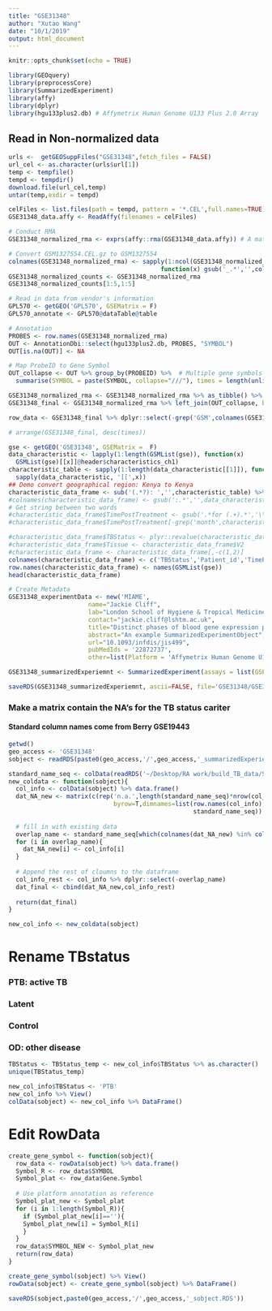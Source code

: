 ```yaml
---
title: "GSE31348"
author: "Xutao Wang"
date: "10/1/2019"
output: html_document
---
```


```r
knitr::opts_chunk$set(echo = TRUE)
```

```r
library(GEOquery)
library(preprocessCore)
library(SummarizedExperiment)
library(affy)
library(dplyr)
library(hgu133plus2.db) # Affymetrix Human Genome U133 Plus 2.0 Array
```

## Read in Non-normalized data
```r
urls <-  getGEOSuppFiles("GSE31348",fetch_files = FALSE)
url_cel <- as.character(urls$url[1])
temp <- tempfile()
tempd <- tempdir()
download.file(url_cel,temp)
untar(temp,exdir = tempd)

celFiles <- list.files(path = tempd, pattern = '*.CEL',full.names=TRUE);celFiles
GSE31348_data.affy <- ReadAffy(filenames = celFiles)

# Conduct RMA
GSE31348_normalized_rma <- exprs(affy::rma(GSE31348_data.affy)) # A matrix

# Convert GSM1327554.CEL.gz to GSM1327554
colnames(GSE31348_normalized_rma) <- sapply(1:ncol(GSE31348_normalized_rma), 
                                          function(x) gsub('_.*','',colnames(GSE31348_normalized_rma)[x]))
GSE31348_normalized_counts <- GSE31348_normalized_rma
GSE31348_normalized_counts[1:5,1:5]
```

```r

# Read in data from vendor's information
GPL570 <- getGEO('GPL570', GSEMatrix = F)
GPL570_annotate <- GPL570@dataTable@table

# Annotation
PROBES <- row.names(GSE31348_normalized_rma) 
OUT <- AnnotationDbi::select(hgu133plus2.db, PROBES, "SYMBOL")
OUT[is.na(OUT)] <- NA

# Map ProbeID to Gene Symbol 
OUT_collapse <- OUT %>% group_by(PROBEID) %>%  # Multiple gene symbols map to the same ProbeID
  summarise(SYMBOL = paste(SYMBOL, collapse="///"), times = length(unlist(strsplit(SYMBOL, "///")))) 

GSE31348_normalized_rma <- GSE31348_normalized_rma %>% as_tibble() %>% mutate(ID_REF=row.names(GSE31348_normalized_rma))
GSE31348_final <- GSE31348_normalized_rma %>% left_join(OUT_collapse, by=c( 'ID_REF'="PROBEID")) %>% left_join(GPL570_annotate, by = c('ID_REF'='ID')) 

row_data <- GSE31348_final %>% dplyr::select(-grep('GSM',colnames(GSE31348_final))) %>% DataFrame()

# arrange(GSE31348_final, desc(times))
```

```r
gse <- getGEO('GSE31348', GSEMatrix =  F)
data_characteristic <- lapply(1:length(GSMList(gse)), function(x)  
  GSMList(gse)[[x]]@header$characteristics_ch1)
characteristic_table <- sapply(1:length(data_characteristic[[1]]), function(x) 
  sapply(data_characteristic, '[[',x)) 
## Demo convert geographical region: Kenya to Kenya
characteristic_data_frame <- sub('(.*?): ','',characteristic_table) %>% DataFrame()
#colnames(characteristic_data_frame) <- gsub(':.*','',data_characteristic[[1]])
# Get string between two words
#characteristic_data_frame$TimePostTreatment <- gsub('.*for (.+).*','\\1',characteristic_data_frame$V1)
#characteristic_data_frame$TimePostTreatment[-grep('month',characteristic_data_frame$TimePostTreatment)] <-'n.a.'

#characteristic_data_frame$TBStatus <- plyr::revalue(characteristic_data_frame$V1,c('tuberculosis'='TB','TB patient after anti-tuberculosis treatment for 3 months'='TB_treatment','TB patient after anti-tuberculosis treatment for 6 months'='TB_treatment','latent tuberculosis infection'='latent','healthy donor'='control'))
#characteristic_data_frame$Tissue <- characteristic_data_frame$V2
#characteristic_data_frame <- characteristic_data_frame[,-c(1,2)]
colnames(characteristic_data_frame) <- c('TBStatus','Patient_id','TimePoint','Tissue')
row.names(characteristic_data_frame) <- names(GSMList(gse))
head(characteristic_data_frame)
```

```r
# Create Metadata
GSE31348_experimentData <- new('MIAME',
                      name="Jackie Cliff",
                      lab="London School of Hygiene & Tropical Medicine",
                      contact="jackie.cliff@lshtm.ac.uk",
                      title="Distinct phases of blood gene expression pattern through tuberculosis treatment reflect modulation of the humoral immune response.",
                      abstract="An example SummarizedExperimentObject",
                      url="10.1093/infdis/jis499",
                      pubMedIds = '22872737',
                      other=list(Platform = 'Affymetrix Human Genome U133 Plus 2.0 Array: GPL570'))

GSE31348_summarizedExperiemnt <- SummarizedExperiment(assays = list(GSE31348_normalized_counts= as.matrix(GSE31348_normalized_counts)), colData = characteristic_data_frame, rowData = row_data, metadata = list(GSE31348_experimentData)); GSE31348_summarizedExperiemnt

```

```r
saveRDS(GSE31348_summarizedExperiemnt, ascii=FALSE, file='GSE31348/GSE31348_summarizedExperiemnt.RDS')
```


### Make a matrix contain the NA's for the TB status cariter
#### Standard column names come from Berry GSE19443
```r
getwd()
geo_access <- 'GSE31348'
sobject <- readRDS(paste0(geo_access,'/',geo_access,'_summarizedExperiemnt.RDS'))
```

```r
standard_name_seq <- colData(readRDS('~/Desktop/RA work/build_TB_data/Signatures/Berry/GSE19443/GSE19443_summarizedExperiemnt.RDS')) %>% data.frame() %>% colnames
new_coldata <- function(sobject){
  col_info <- colData(sobject) %>% data.frame()
  dat_NA_new <- matrix(c(rep('n.a.',length(standard_name_seq)*nrow(col_info))),ncol=length(standard_name_seq),
                             byrow=T,dimnames=list(row.names(col_info),
                                                   standard_name_seq)) %>% data.frame()
  
  # fill in with existing data
  overlap_name <- standard_name_seq[which(colnames(dat_NA_new) %in% colnames(col_info))]
  for (i in overlap_name){
    dat_NA_new[i] <- col_info[i]
  }
  
  # Append the rest of cloumns to the dataframe
  col_info_rest <- col_info %>% dplyr::select(-overlap_name)
  dat_final <- cbind(dat_NA_new,col_info_rest)
  
  return(dat_final)
}

new_col_info <- new_coldata(sobject)

```

# Rename TBstatus
### PTB: active TB
### Latent
### Control
### OD: other disease
```r
TBStatus <- TBStatus_temp <- new_col_info$TBStatus %>% as.character()
unique(TBStatus_temp)

new_col_info$TBStatus <- 'PTB'
new_col_info %>% View()
colData(sobject) <- new_col_info %>% DataFrame()

```
# Edit RowData
```r
create_gene_symbol <- function(sobject){
  row_data <- rowData(sobject) %>% data.frame()
  Symbol_R <- row_data$SYMBOL 
  Symbol_plat <- row_data$Gene.Symbol
  
  # Use platform annotation as reference 
  Symbol_plat_new <- Symbol_plat
  for (i in 1:length(Symbol_R)){
    if (Symbol_plat_new[i]==''){
    Symbol_plat_new[i] = Symbol_R[i]
    }
  }
  row_data$SYMBOL_NEW <- Symbol_plat_new
  return(row_data)
}

create_gene_symbol(sobject) %>% View()
rowData(sobject) <- create_gene_symbol(sobject) %>% DataFrame()

saveRDS(sobject,paste0(geo_access,'/',geo_access,'_sobject.RDS'))
```




